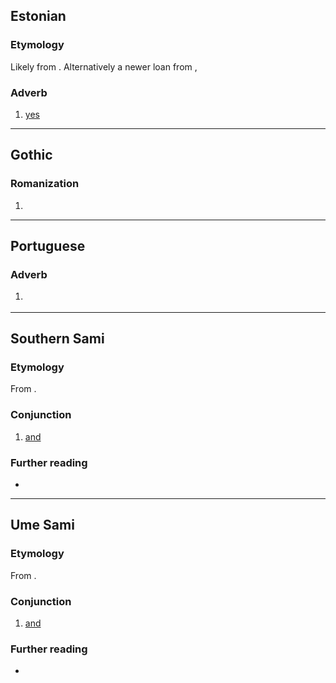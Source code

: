 {{also|Jah|jäh}}
==Estonian==

===Etymology===
Likely from {{etyl|gem-pro|et}} {{m|gem-pro|*ja||yes}}. Alternatively a newer loan from {{etyl|gmq-osw|et}} {{m|gmq-osw|jaa}}, {{m|gmq-osw|ia||yes}}

===Adverb===
{{head|et|adverb}}

# [[yes]]

----

==Gothic==

===Romanization===
{{got-rom}}

# {{got-romanization of|𐌾𐌰𐌷}}

----

==Portuguese==

===Adverb===
{{pt-adv|-}}

# {{lb|pt|Internet slang}} {{alternative spelling of|já|lang=pt}}

----

==Southern Sami==

===Etymology===
From {{der|sma|gem-pro|*jahw||and}}.

===Conjunction===
{{head|sma|conjunction|cat2=coordinating conjunctions}}

# [[and]]

===Further reading===
* {{R:Álgu|88363}}

----

==Ume Sami==

===Etymology===
From {{der|sju|gem-pro|*jahw||and}}.

===Conjunction===
{{head|sju|conjunction}}

# [[and]]

===Further reading===
* {{R:Álgu|}}